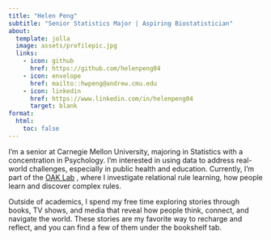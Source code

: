 ```yaml
---
title: "Helen Peng"
subtitle: "Senior Statistics Major | Aspiring Biostatistician"
about:
  template: jolla
  image: assets/profilepic.jpg
  links:
    - icon: github
      href: https://github.com/helenpeng04
    - icon: envelope
      href: mailto::hwpeng@andrew.cmu.edu
    - icon: linkedin
      href: https://www.linkedin.com/in/helenpeng04
      target: blank
format:
  html:
    toc: false
---
```


I’m a senior at Carnegie Mellon University, majoring in Statistics with a concentration in Psychology. I’m interested in using data to address real-world challenges, especially in public health and education. Currently, I’m part of the [OAK Lab](https://www.theoaklab.org/) , where I investigate relational rule learning, how people learn and discover complex rules.

Outside of academics, I spend my free time exploring stories through books, TV shows, and media that reveal how people think, connect, and navigate the world. These stories are my favorite way to recharge and reflect, and you can find a few of them under the bookshelf tab.
